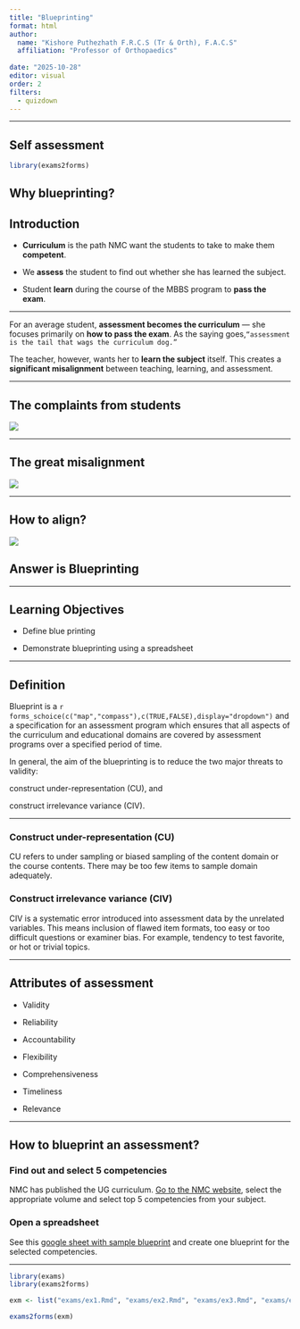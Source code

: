```yaml
---
title: "Blueprinting"
format: html
author:
  name: "Kishore Puthezhath F.R.C.S (Tr & Orth), F.A.C.S"
  affiliation: "Professor of Orthopaedics"
  
date: "2025-10-28"
editor: visual
order: 2
filters:
  - quizdown
---
```


------------------------------------------------------------------------

## Self assessment

```r
library(exams2forms)
```

## Why blueprinting?

::: {.callout-note collapse="true"}
## Introduction

-   **Curriculum** is the path NMC want the students to take to make them **competent**.

-   We **assess** the student to find out whether she has learned the subject.

-   Student **learn** during the course of the MBBS program to **pass the exam**.
:::

------------------------------------------------------------------------

For an average student, **assessment becomes the curriculum** — she focuses primarily on **how to pass the exam**. As the saying goes,`“assessment is the tail that wags the curriculum dog.”`

The teacher, however, wants her to **learn the subject** itself. This creates a **significant misalignment** between teaching, learning, and assessment.

------------------------------------------------------------------------

## The complaints from students

![](https://cdn.ncbi.nlm.nih.gov/pmc/blobs/0c14/4552073/79aeac9508f1/IJABMR-5-76-g001.jpg)

------------------------------------------------------------------------

## The great misalignment

![](images/clipboard-102624561.png)

------------------------------------------------------------------------

## How to align?

![](images/clipboard-2078557280.png)

::: callout-tip
## Answer is Blueprinting
:::

------------------------------------------------------------------------

::: callout-important
## Learning Objectives

-   Define blue printing

-   Demonstrate blueprinting using a spreadsheet
:::

------------------------------------------------------------------------

## Definition

Blueprint is a `r forms_schoice(c("map","compass"),c(TRUE,FALSE),display="dropdown")` and a specification for an assessment program which ensures that all aspects of the curriculum and educational domains are covered by assessment programs over a specified period of time.

In general, the aim of the blueprinting is to reduce the two major threats to validity:

construct under-representation (CU), and

construct irrelevance variance (CIV).

------------------------------------------------------------------------

### Construct under-representation (CU)

CU refers to under sampling or biased sampling of the content domain or the course contents. There may be too few items to sample domain adequately.

### Construct irrelevance variance (CIV)

CIV is a systematic error introduced into assessment data by the unrelated variables. This means inclusion of flawed item formats, too easy or too difficult questions or examiner bias. For example, tendency to test favorite, or hot or trivial topics.

------------------------------------------------------------------------

## Attributes of assessment

-   Validity

-   Reliability

-   Accountability

-   Flexibility

-   Comprehensiveness

-   Timeliness

-   Relevance

------------------------------------------------------------------------

## How to blueprint an assessment?

### Find out and select 5 competencies

NMC has published the UG curriculum. [Go to the NMC website](https://www.nmc.org.in/information-desk/for-colleges/ug-curriculum/), select the appropriate volume and select top 5 competencies from your subject.

### Open a spreadsheet

See this [google sheet with sample blueprint](https://docs.google.com/spreadsheets/d/1dXwZATnu_TilYJ2INPd8A910OucE27zgOPNzBo07ddI/edit?usp=sharing) and create one blueprint for the selected competencies.

------------------------------------------------------------------------

```r
library(exams)
library(exams2forms)

exm <- list("exams/ex1.Rmd", "exams/ex2.Rmd", "exams/ex3.Rmd", "exams/ex4.Rmd", "exams/ex5.Rmd")

```

```r
exams2forms(exm)
```
